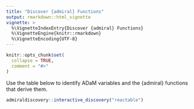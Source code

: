 ```yaml
---
title: "Discover {admiral} Functions"
output: rmarkdown::html_vignette
vignette: >
  %\VignetteIndexEntry{Discover {admiral} Functions}
  %\VignetteEngine{knitr::rmarkdown}
  %\VignetteEncoding{UTF-8}
---
```


```r
knitr::opts_chunk$set(
  collapse = TRUE,
  comment = "#>"
)
```

Use the table below to identify ADaM variables and the {admiral} functions that derive them.

```r
admiraldiscovery::interactive_discovery("reactable")
```
